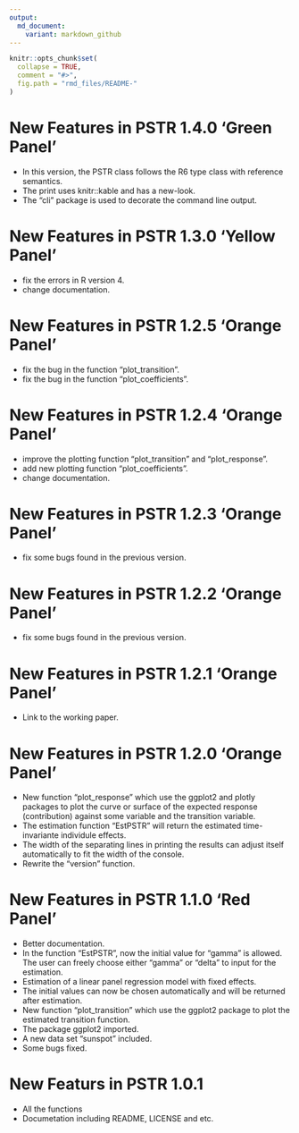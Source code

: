 ```yaml
---
output:
  md_document:
    variant: markdown_github
---
```


<!-- README.md is generated from README.Rmd. Please edit that file -->

```r
knitr::opts_chunk$set(
  collapse = TRUE,
  comment = "#>",
  fig.path = "rmd_files/README-"
)
```

# New Features in PSTR 1.4.0 'Green Panel'

* In this version, the PSTR class follows the R6 type class with reference semantics.
* The print uses knitr::kable and has a new-look.
* The "cli" package is used to decorate the command line output.

# New Features in PSTR 1.3.0 'Yellow Panel'

* fix the errors in R version 4.
* change documentation.

# New Features in PSTR 1.2.5 'Orange Panel'

* fix the bug in the function "plot_transition".
* fix the bug in the function "plot_coefficients".

# New Features in PSTR 1.2.4 'Orange Panel'

* improve the plotting function "plot_transition" and "plot_response".
* add new plotting function "plot_coefficients".
* change documentation.

# New Features in PSTR 1.2.3 'Orange Panel'

* fix some bugs found in the previous version.

# New Features in PSTR 1.2.2 'Orange Panel'

* fix some bugs found in the previous version.

# New Features in PSTR 1.2.1 'Orange Panel'

* Link to the working paper.

# New Features in PSTR 1.2.0 'Orange Panel'

* New function "plot_response" which use the ggplot2 and plotly packages to plot the curve or surface of the expected response (contribution) against some variable and the transition variable.
* The estimation function "EstPSTR" will return the estimated time-invariante individule effects.
* The width of the separating lines in printing the results can adjust itself automatically to fit the width of the console.
* Rewrite the "version" function.

# New Features in PSTR 1.1.0 'Red Panel'

* Better documentation.
* In the function "EstPSTR", now the initial value for "gamma" is allowed. The user can freely choose either "gamma" or "delta" to input for the estimation.
* Estimation of a linear panel regression model with fixed effects.
* The initial values can now be chosen automatically and will be returned after estimation.
* New function "plot_transition" which use the ggplot2 package to plot the estimated transition function.
* The package ggplot2 imported.
* A new data set "sunspot" included.
* Some bugs fixed.

# New Featurs in PSTR 1.0.1

* All the functions
* Documetation including README, LICENSE and etc.
